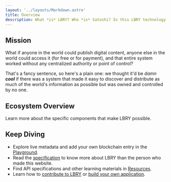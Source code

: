 ```yaml
---
layout: '../layouts/Markdown.astro'
title: Overview
description: What *is* LBRY? Who *is* Satoshi? In this LBRY technology overview, one of those questions is answered thoroughly.
---
```


## Mission

What if anyone in the world could publish digital content, anyone else in the world could access it (for free or for payment), and that entire system worked without any centralized authority or point of control?


That's a fancy sentence, so here's a plain one: we thought it'd be *damn **cool*** if there was a system that made it easy to discover and distribute as much of the world's information as possible but was owned and controlled by no one.


[^1]: In the information theoretic sense, LBRY facilitates distribution of all data, whether it be a video or a spreadsheet.

[^2]: Accessible anywhere in the world on any internet-connected device.

[^3]: Not controlled by any one person, party or authority.

[^4]: Resistant to censorship or attempts to control; impervious to attacks or disruptions.

[^5]: In the Pareto sense, with regards to the production and distribution of information (i.e. digital information is both created and distributed in a way that could not be any more efficient from the perspectives of information producers and consumers).

[^6]: The most complete collection of world’s books, films, art, games, etc. should be available via LBRY.

## Ecosystem Overview

Learn more about the specific components that make LBRY possible.


## Keep Diving

- Explore live metadata and add your own blockchain entry in the [Playground](/playground).
- Read the [specification](/spec) to know more about LBRY than the person who made this website.
- Find API specifications and other learning materials in [Resources](/resources).
- Learn how to [contribute to LBRY](/contribute) or [build your own application](/build).
